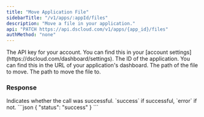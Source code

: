 ```yaml
---
title: "Move Application File"
sidebarTitle: "/v1/apps/:appId/files"
description: "Move a file in your application."
api: "PATCH https://api.dscloud.com/v1/apps/{app_id}/files"
authMethod: "none"
---
```


<ParamField header="Authorization" type="string" placeholder="API KEY" required>
  The API key for your account. You can find this in your [account settings](https://dscloud.com/dashboard/settings).
</ParamField>

<ParamField path="app_id" type="string" placeholder="Application ID" required>
  The ID of the application. You can find this in the URL of your application's dashboard.
</ParamField>

<ParamField body="path" type="string" placeholder="Path to file" required>
  The path of the file to move.
</ParamField>

<ParamField body="to" type="string" placeholder="Path to file" required>
  The path to move the file to.
</ParamField>

### Response

<ResponseField name="status" type="string">
  Indicates whether the call was successful. `success` if successful, `error` if not.
</ResponseField>

<ResponseExample>
```json
{
    "status": "success"
}
```
</ResponseExample>